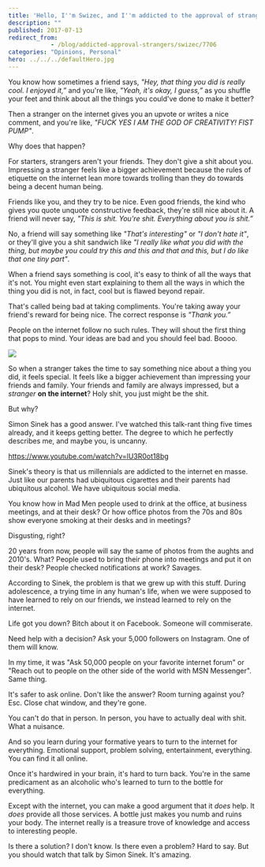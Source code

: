```yaml
---
title: 'Hello, I''m Swizec, and I''m addicted to the approval of strangers on the internet.'
description: ""
published: 2017-07-13
redirect_from: 
            - /blog/addicted-approval-strangers/swizec/7706
categories: "Opinions, Personal"
hero: ../../../defaultHero.jpg
---
```

You know how sometimes a friend says, _&quot;Hey, that thing you did is really cool. I enjoyed it,”_ and you&#x27;re like, _&quot;Yeah, it&#x27;s okay, I guess,”_ as you shuffle your feet and think about all the things you could&#x27;ve done to make it better?

Then a stranger on the internet gives you an upvote or writes a nice comment, and you&#x27;re like, _&quot;FUCK YES I AM THE GOD OF CREATIVITY! FIST PUMP&quot;_.

Why does that happen?

For starters, strangers aren&#x27;t your friends. They don&#x27;t give a shit about you. Impressing a stranger feels like a bigger achievement because the rules of etiquette on the internet lean more towards trolling than they do towards being a decent human being.

Friends like you, and they try to be nice. Even good friends, the kind who gives you quote unquote constructive feedback, they&#x27;re still nice about it. A friend will never say, _&quot;This is shit. You&#x27;re shit. Everything about you is shit.”_

No, a friend will say something like _&quot;That&#x27;s interesting&quot;_ or _&quot;I don&#x27;t hate it&quot;_, or they&#x27;ll give you a shit sandwich like _&quot;I really like what you did with the thing, but maybe you could try this and this and that and this, but I do like that one tiny part&quot;_.

When a friend says something is cool, it&#x27;s easy to think of all the ways that it&#x27;s not. You might even start explaining to them all the ways in which the thing you did is not, in fact, cool but is flawed beyond repair.

That&#x27;s called being bad at taking compliments. You&#x27;re taking away your friend&#x27;s reward for being nice. The correct response is _&quot;Thank you.”_

People on the internet follow no such rules. They will shout the first thing that pops to mind. Your ideas are bad and you should feel bad. Boooo.

![](./img/IjHUeOM.png)

So when a stranger takes the time to say something nice about a thing you did, it feels special. It feels like a bigger achievement than impressing your friends and family. Your friends and family are always impressed, but a _stranger_ **on the internet**? Holy shit, you just might be the shit.

But why?

Simon Sinek has a good answer. I&#x27;ve watched this talk-rant thing five times already, and it keeps getting better. The degree to which he perfectly describes me, and maybe you, is uncanny.

https://www.youtube.com/watch?v=lU3R0ot18bg

Sinek&#x27;s theory is that us millennials are addicted to the internet en masse. Just like our parents had ubiquitous cigarettes and their parents had ubiquitous alcohol. We have ubiquitous social media.

You know how in Mad Men people used to drink at the office, at business meetings, and at their desk? Or how office photos from the 70s and 80s show everyone smoking at their desks and in meetings?

Disgusting, right?

20 years from now, people will say the same of photos from the aughts and 2010&#x27;s. What? People used to bring their phone into meetings and put it on their desk? People checked notifications at work? Savages.

According to Sinek, the problem is that we grew up with this stuff. During adolescence, a trying time in any human&#x27;s life, when we were supposed to have learned to rely on our friends, we instead learned to rely on the internet.

Life got you down? Bitch about it on Facebook. Someone will commiserate.

Need help with a decision? Ask your 5,000 followers on Instagram. One of them will know.

In my time, it was &quot;Ask 50,000 people on your favorite internet forum&quot; or &quot;Reach out to people on the other side of the world with MSN Messenger&quot;. Same thing.

It&#x27;s safer to ask online. Don&#x27;t like the answer? Room turning against you? Esc. Close chat window, and they&#x27;re gone.

You can&#x27;t do that in person. In person, you have to actually deal with shit. What a nuisance.

And so you learn during your formative years to turn to the internet for everything. Emotional support, problem solving, entertainment, everything. You can find it all online.

Once it&#x27;s hardwired in your brain, it&#x27;s hard to turn back. You&#x27;re in the same predicament as an alcoholic who&#x27;s learned to turn to the bottle for everything.

Except with the internet, you can make a good argument that it _does_ help. It _does_ provide all those services. A bottle just makes you numb and ruins your body. The internet really is a treasure trove of knowledge and access to interesting people.

Is there a solution? I don&#x27;t know. Is there even a problem? Hard to say. But you should watch that talk by Simon Sinek. It&#x27;s amazing.
